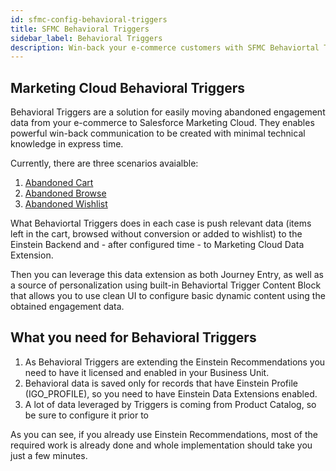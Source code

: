 ```yaml
---
id: sfmc-config-behavioral-triggers
title: SFMC Behavioral Triggers
sidebar_label: Behavioral Triggers
description: Win-back your e-commerce customers with SFMC Behaviortal Triggers.
---
```



<LeadText content="Win-back your e-commerce customers with SFMC Behaviortal Triggers." />

## Marketing Cloud Behavioral Triggers

Behavioral Triggers are a solution for easily moving abandoned engagement data from your e-commerce to Salesforce Marketing Cloud. They enables powerful win-back communication to be created with minimal technical knowledge in express time.

Currently, there are three scenarios avaialble:

1. [Abandoned Cart](#abandoned-cart)
2. [Abandoned Browse](#abandoned-browse)
3. [Abandoned Wishlist](abandoned-wishlist)

What Behaviortal Triggers does in each case is push relevant data (items left in the cart, browsed without conversion or added to wishlist) to the Einstein Backend and - after configured time - to Marketing Cloud Data Extension.

Then you can leverage this data extension as both Journey Entry, as well as a source of personalization using built-in Behaviortal Trigger Content Block that allows you to use clean UI to configure basic dynamic content using the obtained engagement data.

## What you need for Behavioral Triggers

1. As Behavioral Triggers are extending the Einstein Recommendations you need to have it licensed and enabled in your Business Unit.
2. Behavioral data is saved only for records that have Einstein Profile (IGO_PROFILE), so you need to have Einstein Data Extensions enabled.
3. A lot of data leveraged by Triggers is coming from Product Catalog, so be sure to configure it prior to


As you can see, if you already use Einstein Recommendations, most of the required work is already done and whole implementation should take you just a few minutes.